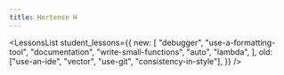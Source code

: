 ---
title: Hortense H
---

<LessonsList
  student_lessons={{
    new: [
      "debugger",
      "use-a-formatting-tool",
      "documentation",
      "write-small-functions",
      "auto",
      "lambda",
    ],
    old: ["use-an-ide", "vector", "use-git", "consistency-in-style"],
  }}
/>
